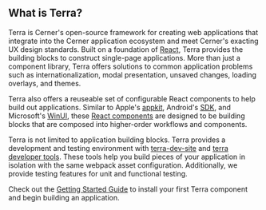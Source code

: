 
## What is Terra?

<div className="tui-illustration-grid">
<div className="tui-illustration-grid-col">

Terra is Cerner's open-source framework for creating web applications that integrate into the Cerner application ecosystem and meet Cerner's exacting UX design standards. Built on a foundation of [React](https://reactjs.org/), Terra provides the building blocks to construct single-page applications. More than just a component library, Terra offers solutions to common application problems such as internationalization, modal presentation, unsaved changes, loading overlays, and themes.

Terra also offers a reuseable set of configurable React components to help build out applications. Similar to Apple's [appkit](https://developer.apple.com/documentation/appkit), Android's [SDK](https://developer.android.com/guide/topics/ui), and Microsoft's [WinUI](https://microsoft.github.io/microsoft-ui-xaml/), these [React components](/components) are designed to be building blocks that are composed into higher-order workflows and components.

Terra is not limited to application building blocks. Terra provides a development and testing environment with [terra-dev-site](/dev_tools/terra-dev-site/terra-dev-site/about) and [terra developer tools](/dev_tools). These tools help you build pieces of your application in isolation with the same webpack asset configuration. Additionally, we provide testing features for unit and functional testing.

Check out the [Getting Started Guide](/guides/terra-ui/installing-components) to install your first Terra component and begin building an application.

</div>
<div className="tui-illustration-grid-col tui-illustration-grid-col-illustration">
<MedicineIcon />
</div>
</div>
